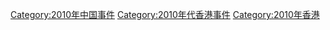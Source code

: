 [[Category:2010年中国事件|Category:2010年中国事件]]
[[Category:2010年代香港事件|Category:2010年代香港事件]]
[[Category:2010年香港|Category:2010年香港]]